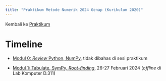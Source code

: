```yaml
---
title: "Praktikum Metode Numerik 2024 Genap (Kurikulum 2020)"
---
```


Kembali ke [Praktikum](../../../../praktikum.qmd)

# Timeline

* [Modul 0: *Review* Python, NumPy](./modul0.ipynb), tidak dibahas di sesi praktikum

* [Modul 1: Tabulate, SymPy, *Root-finding*](./modul1.ipynb), 26-27 Februari 2024 (*offline* di Lab Komputer D.311)
